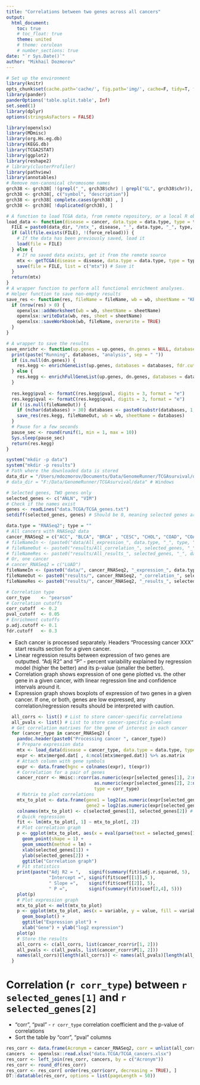 ```yaml
---
title: "Correlations between two genes across all cancers"
output:
  html_document:
    toc: true
    # toc_float: true
    theme: united
    # theme: cerulean
    # number_sections: true
date: "`r Sys.Date()`"
author: "Mikhail Dozmorov"
---
```


```r
# Set up the environment
library(knitr)
opts_chunk$set(cache.path='cache/', fig.path='img/', cache=F, tidy=T, fig.keep='high', echo=F, dpi=100, warnings=F, message=F, comment=NA, warning=F, results='as.is', fig.width = 10, fig.height = 6) #out.width=700, 
library(pander)
panderOptions('table.split.table', Inf)
set.seed(1)
library(dplyr)
options(stringsAsFactors = FALSE)
```

```r
library(openxlsx)
library(MDmisc)
library(org.Hs.eg.db)
library(KEGG.db)
library(TCGA2STAT)
library(ggplot2)
library(reshape2)
# library(clusterProfiler)
library(pathview)
library(annotables)
# Remove non-canonical chromosome names
grch38 <- grch38[ !(grepl("_", grch38$chr) | grepl("GL", grch38$chr)), ]
grch38 <- grch38[, c("symbol", "description")]
grch38 <- grch38[ complete.cases(grch38) , ]
grch38 <- grch38[ !duplicated(grch38), ]
```

```r
# A function to load TCGA data, from remote repository, or a local R object
load_data <- function(disease = cancer, data.type = data.type, type = type, data_dir = data_dir, force_reload = FALSE) {
  FILE = paste0(data_dir, "/mtx_", disease, "_", data.type, "_", type, ".rda") # R object with data
  if (all(file.exists(FILE), !(force_reload))) {
    # If the data has been previously saved, load it
    load(file = FILE)
  } else {
    # If no saved data exists, get it from the remote source
    mtx <- getTCGA(disease = disease, data.type = data.type, type = type, clinical = TRUE)
    save(file = FILE, list = c("mtx")) # Save it
  }
  return(mtx)
}
# A wrapper function to perform all functional enrichment analyses.
# Helper function to save non-empty results
save_res <- function(res, fileName = fileName, wb = wb, sheetName = "KEGG") {
  if (nrow(res) > 0) {
    openxlsx::addWorksheet(wb = wb, sheetName = sheetName)
    openxlsx::writeData(wb, res, sheet = sheetName)
    openxlsx::saveWorkbook(wb, fileName, overwrite = TRUE)
  }
}

# A wrapper to save the results
save_enrichr <- function(up.genes = up.genes, dn.genes = NULL, databases = "KEGG_2016", fdr.cutoff = 1, fileNameOut = NULL, wb = NULL) {
  print(paste("Running", databases, "analysis", sep = " "))
  if (is.null(dn.genes)) {
    res.kegg <- enrichGeneList(up.genes, databases = databases, fdr.cutoff = 1)
  } else {
    res.kegg <- enrichFullGeneList(up.genes, dn.genes, databases = databases, fdr.cutoff = 1)
  }
  
  res.kegg$pval <- formatC(res.kegg$pval, digits = 3, format = "e")
  res.kegg$qval <- formatC(res.kegg$qval, digits = 3, format = "e")
  if (!is.null(fileNameOut)) {
    if (nchar(databases) > 30) databases <- paste0(substr(databases, 1, 20), "_", substr(databases, nchar(databases) - 8, nchar(databases))) # If a database is longer that 30 characters, keep first 20 and last 10 characters
    save_res(res.kegg, fileNameOut, wb = wb, sheetName = databases)
  }
  # Pause for a few seconds
  pause_sec <- round(runif(1, min = 1, max = 10))
  Sys.sleep(pause_sec)
  return(res.kegg)
}
```

```r
system("mkdir -p data")
system("mkdir -p results")
# Path where the downloaded data is stored
data_dir = "/Users/mdozmorov/Documents/Data/GenomeRunner/TCGAsurvival/data" # Mac
# data_dir = "F:/Data/GenomeRunner/TCGAsurvival/data" # Windows

# Selected genes, TWO genes only
selected_genes <- c("ANLN", "VIM")
# Check if the names exist
genes <- readLines("data.TCGA/TCGA_genes.txt")
setdiff(selected_genes, genes) # Should be 0, meaning selected genes are among the TCGA genes

data.type = "RNASeq2"; type = "" 
# All cancers with RNASeq2 data
cancer_RNASeq2 = c("ACC", "BLCA", "BRCA" , "CESC", "CHOL", "COAD", "COADREAD", "DLBC", "ESCA", "GBM", "GBMLGG", "HNSC", "KICH", "KIPAN", "KIRC", "KIRP", "LGG", "LIHC", "LUAD", "LUSC", "MESO", "OV", "PAAD", "PCPG", "PRAD", "READ", "SARC", "SKCM", "STAD", "TGCT", "THCA", "THYM", "UCEC", "UCS")
# fileNameIn <- (paste0("data/All_expression_", data.type, "_", type, ".Rda")) # Save expression data
# fileNameOut <- paste0("results/All_correlation_", selected_genes, "_", data.type, "_", type, ".Rda") # Save correlation data
# fileNameRes <- paste0("results/All_results_", selected_genes, "_", data.type, "_", type, ".xlsx") # Save results
# Or, one cancer
# cancer_RNASeq2 = c("LUAD")
fileNameIn <- (paste0("data/", cancer_RNASeq2, "_expression_", data.type, "_", type, ".Rda"))  # Save expression data
fileNameOut <- paste0("results/", cancer_RNASeq2, "_correlation_", selected_genes, "_", data.type, "_", type, ".Rda") # Save correlation data
fileNameRes <- paste0("results/", cancer_RNASeq2, "_results_", selected_genes, "_", data.type, "_", type, ".xlsx") # Save results

# Correlation type
corr_type    <- "pearson"
# Correlation cutoffs
corr_cutoff  <- 0.2
pval_cutoff  <- 0.05
# Enrichment cutoffs
p.adj.cutoff <- 0.1
fdr.cutoff   <- 0.3
```

- Each cancer is processed separately. Headers "Processing cancer XXX" start results section for a given cancer.
- Linear regression results between expression of two genes are outputted. "Adj R2" and "P" - percent variability explained by regression model (higher the better) and its p-value (smaller the better).
- Correlation graph shows expression of one gene plotted vs. the other gene in a given cancer, with linear regression line and confidence intervals around it.
- Expression graph shows boxplots of expression of two genes in a given cancer. If one, or both, genes are low expressed, any correlation/regression results should be interpreted with caution.

```r
  all_corrs <- list() # List to store cancer-specific correlationa
  all_pvals <- list() # List to store cancer-specific p-values
  # Get correlation matrixes for the gene of interest in each cancer
  for (cancer_type in cancer_RNASeq2) {
    pandoc.header(paste0("Processing cancer ", cancer_type))
    # Prepare expression data
    mtx <- load_data(disease = cancer_type, data.type = data.type, type = type, data_dir = data_dir, force_reload = FALSE)
    expr <- mtx$merged.dat[ , 4:ncol(mtx$merged.dat)] %>% as.matrix
    # Attach column with gene symbols
    expr <- data.frame(hgnc = colnames(expr), t(expr))
    # Correlation for a pair of genes
    cancer_rcorr <- Hmisc::rcorr(as.numeric(expr[selected_genes[1], 2:ncol(expr)]), 
                                 as.numeric(expr[selected_genes[2], 2:ncol(expr)]), 
                                 type = corr_type)
    # Matrix to plot correlations
    mtx_to_plot <- data.frame(gene1 = log2(as.numeric(expr[selected_genes[1], 2:ncol(expr)]) + 1),
                              gene2 = log2(as.numeric(expr[selected_genes[2], 2:ncol(expr)]) + 1))
    colnames(mtx_to_plot) <- c(selected_genes[1], selected_genes[2]) # Assign column names
    # Quick regression
    fit <- lm(mtx_to_plot[, 1] ~ mtx_to_plot[, 2])
    # Plot correlation graph
    p <- ggplot(mtx_to_plot, aes(x = eval(parse(text = selected_genes[1])), y = eval(parse(text = selected_genes[2])))) +
      geom_point(shape = 1) +
      geom_smooth(method = lm) +
      xlab(selected_genes[1]) +
      ylab(selected_genes[2]) + 
      ggtitle("Correlation graph")
    # Fit statistics
    print(paste("Adj R2 = ",   signif(summary(fit)$adj.r.squared, 5),
                "Intercept =", signif(fit$coef[[1]],5 ),
                " Slope =",    signif(fit$coef[[2]], 5),
                " P =",        signif(summary(fit)$coef[2,4], 5)))
    plot(p)
    # Plot expression graph
    mtx_to_plot <- melt(mtx_to_plot)
    p <- ggplot(mtx_to_plot, aes(x = variable, y = value, fill = variable)) +
      geom_boxplot() +
      ggtitle("Expression plot") +
      xlab("Gene") + ylab("log2 expression")
    plot(p)
    # Store the results
    all_corrs <- c(all_corrs, list(cancer_rcorr$r[1, 2]))
    all_pvals <- c(all_pvals, list(cancer_rcorr$P[1, 2]))
    names(all_corrs)[length(all_corrs)] <- names(all_pvals)[length(all_pvals)] <- cancer_type
  }
```

# Correlation (`r corr_type`) between `r selected_genes[1]` and `r selected_genes[2]`

- "corr", "pval" - `r corr_type` correlation coefficient and the p-value of correlations
- Sort the table by "corr", "pval" columns

```r
res_corr <- data.frame(Acronym = cancer_RNASeq2, corr = unlist(all_corrs), pval = unlist(all_pvals))
cancers  <- openxlsx::read.xlsx("data.TCGA/TCGA_cancers.xlsx")
res_corr <- left_join(res_corr, cancers, by = c("Acronym"))
res_corr <- round_df(res_corr)
res_corr <- res_corr[ order(res_corr$corr, decreasing = TRUE), ]
DT::datatable(res_corr, options = list(pageLength = 50))
```

